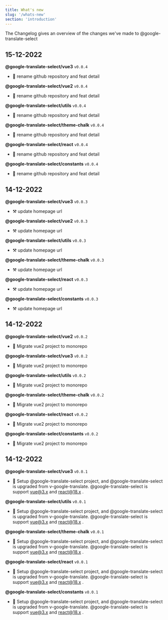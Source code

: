 ```yaml
---
title: What's new
slug: '/whats-new'
section: 'introduction'
---
```


The Changelog gives an overview of the changes we've made to @google-translate-select

## 15-12-2022

**@google-translate-select/vue3** `v0.0.4`

- 🚀 rename github repository and feat detail

**@google-translate-select/vue2** `v0.0.4`

- 🚀 rename github repository and feat detail

**@google-translate-select/utils** `v0.0.4`

- 🚀 rename github repository and feat detail

**@google-translate-select/theme-chalk** `v0.0.4`

- 🚀 rename github repository and feat detail

**@google-translate-select/react** `v0.0.4`

- 🚀 rename github repository and feat detail

**@google-translate-select/constants** `v0.0.4`

- 🚀 rename github repository and feat detail


## 14-12-2022

**@google-translate-select/vue3** `v0.0.3`

- ⚒️ update homepage url

**@google-translate-select/vue2** `v0.0.3`

- ⚒️ update homepage url

**@google-translate-select/utils** `v0.0.3`

- ⚒️ update homepage url

**@google-translate-select/theme-chalk** `v0.0.3`

- ⚒️ update homepage url

**@google-translate-select/react** `v0.0.3`

- ⚒️ update homepage url

**@google-translate-select/constants** `v0.0.3`

- ⚒️ update homepage url


## 14-12-2022

**@google-translate-select/vue2** `v0.0.2`

- 🔨 Migrate vue2 project to monorepo

**@google-translate-select/vue3** `v0.0.2`

- 🔨 Migrate vue2 project to monorepo

**@google-translate-select/utils** `v0.0.2`

- 🔨 Migrate vue2 project to monorepo

**@google-translate-select/theme-chalk** `v0.0.2`

- 🔨 Migrate vue2 project to monorepo

**@google-translate-select/react** `v0.0.2`

- 🔨 Migrate vue2 project to monorepo

**@google-translate-select/constants** `v0.0.2`

- 🔨 Migrate vue2 project to monorepo


## 14-12-2022

**@google-translate-select/vue3** `v0.0.1`

- 🎉 Setup @google-translate-select project, and @google-translate-select is upgraded from v-google-translate. @google-translate-select is support vue@3.x and react@18.x .

**@google-translate-select/utils** `v0.0.1`

- 🎉 Setup @google-translate-select project, and @google-translate-select is upgraded from v-google-translate. @google-translate-select is support vue@3.x and react@18.x .

**@google-translate-select/theme-chalk** `v0.0.1`

- 🎉 Setup @google-translate-select project, and @google-translate-select is upgraded from v-google-translate. @google-translate-select is support vue@3.x and react@18.x .

**@google-translate-select/react** `v0.0.1`

- 🎉 Setup @google-translate-select project, and @google-translate-select is upgraded from v-google-translate. @google-translate-select is support vue@3.x and react@18.x .

**@google-translate-select/constants** `v0.0.1`

- 🎉 Setup @google-translate-select project, and @google-translate-select is upgraded from v-google-translate. @google-translate-select is support vue@3.x and react@18.x .
